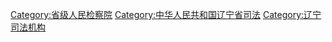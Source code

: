 [[Category:省级人民检察院|Category:省级人民检察院]]
[[Category:中华人民共和国辽宁省司法|Category:中华人民共和国辽宁省司法]]
[[Category:辽宁司法机构|Category:辽宁司法机构]]
